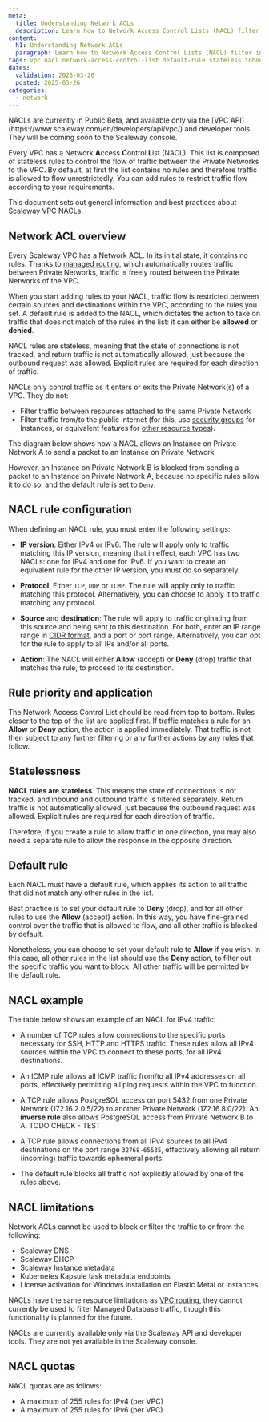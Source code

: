 ```yaml
---
meta:
  title: Understanding Network ACLs
  description: Learn how to Network Access Control Lists (NACL) filter inbound and outbound traffic bewteen the different Private Networks of your VPC. Understand concepts, best practices, and key use cases.
content:
  h1: Understanding Network ACLs
  paragraph: Learn how to Network Access Control Lists (NACL) filter inbound and outbound traffic bewteen the different Private Networks of your VPC. Understand concepts, best practices, and key use cases.
tags: vpc nacl network-access-control-list default-rule stateless inbound outbound port
dates:
  validation: 2025-03-26
  posted: 2025-03-26
categories:
  - network
---
```


<Message type="important">
NACLs are currently in Public Beta, and available only via the [VPC API](https://www.scaleway.com/en/developers/api/vpc/) and developer tools. They will be coming soon to the Scaleway console.
</Message>

Every VPC has a Network **A**ccess **C**ontrol **L**ist (NACL). This list is composed of stateless rules to control the flow of traffic between the Private Networks fo the VPC. By default, at first the list contains no rules and therefore traffic is allowed to flow unrestrictedly. You can add rules to restrict traffic flow  according to your requirements.

This document sets out general information and best practices about Scaleway VPC NACLs.

## Network ACL overview

Every Scaleway VPC has a Network ACL. In its initial state, it contains no rules. Thanks to [managed routing](/vpc/reference-content/understanding-routing/), which automatically routes traffic between Private Networks, traffic is freely routed between the Private Networks of the VPC.

When you start adding rules to your NACL, traffic flow is restricted between certain sources and destinations within the VPC, according to the rules you set. A default rule is added to the NACL, which dictates the action to take on traffic that does not match of the rules in the list: it can either be **allowed** or **denied**.

<Lightbox src="scaleway-nacl-diag-simple.webp" alt="A schema shows how the NACL sits at the intersection of two Private Networks in a Scaleway VPC" />

NACL rules are stateless, meaning that the state of connections is not tracked, and return traffic is not automatically allowed, just because the outbound request was allowed. Explicit rules are required for each direction of traffic.

NACLs only control traffic as it enters or exits the Private Network(s) of a VPC. They do not:
- Filter traffic between resources attached to the same Private Network
- Filter traffic from/to the public internet (for this, use [security groups](/instances/how-to/use-security-groups/) for Instances, or equivalent features for [other resource types](/ipam/reference-content/)).

The diagram below shows how a NACL allows an Instance on Private Network A to send a packet to an Instance on Private Network 

However, an Instance on Private Network B is blocked from sending a packet to an Instance on Private Network A, because no specific rules allow it to do so, and the default rule is set to `Deny`.

<Lightbox src="scaleway-nacl-diag-detail.webp" alt="A schema shows how the NACL sits at the intersection of two Private Networks in a Scaleway VPC. Packets attempt to travel between Private Networks, and are either allowed or denied according to NACL rules" />

## NACL rule configuration

When defining an NACL rule, you must enter the following settings:

- **IP version**: Either IPv4 or IPv6. The rule will apply only to traffic matching this IP version, meaning that in effect, each VPC has two NACLs: one for IPv4 and one for IPv6. If you want to create an equivalent rule for the other IP version, you must do so separately.

- **Protocol**: Either `TCP`, `UDP` or `ICMP`. The rule will apply only to traffic matching this protocol. Alternatively, you can choose to apply it to traffic matching any protocol.

- **Source** and **destination**: The rule will apply to traffic originating from this source and being sent to this destination. For both, enter an IP range range in [CIDR format](/vpc/concepts/#cidr-block), and a port or port range. Alternatively, you can opt for the rule to apply to all IPs and/or all ports.
    
- **Action**: The NACL will either **Allow** (accept) or **Deny** (drop) traffic that matches the rule, to proceed to its destination.

## Rule priority and application

The Network Access Control List should be read from top to bottom. Rules closer to the top of the list are applied first. If traffic matches a rule for an **Allow** or **Deny** action, the action is applied immediately. That traffic is not then subject to any further filtering or any further actions by any rules that follow. 

## Statelessness

**NACL rules are stateless**. This means the state of connections is not tracked, and inbound and outbound traffic is filtered separately. Return traffic is not automatically allowed, just because the outbound request was allowed. Explicit rules are required for each direction of traffic.

Therefore, if you create a rule to allow traffic in one direction, you may also need a separate rule to allow the response in the opposite direction. 

## Default rule

Each NACL must have a default rule, which applies its action to all traffic that did not match any other rules in the list.

Best practice is to set your default rule to **Deny** (drop), and for all other rules to use the **Allow** (accept) action. In this way, you have fine-grained control over the traffic that is allowed to flow, and all other traffic is blocked by default.

Nonetheless, you can choose to set your default rule to **Allow** if you wish. In this case, all other rules in the list should use the **Deny** action, to filter out the specific traffic you want to block. All other traffic will be permitted by the default rule.

## NACL example

The table below shows an example of an NACL for IPv4 traffic:

<Lightbox src="scaleway-nacl-example.webp" alt="A table shows a number of NACL rules" />

- A number of TCP rules allow connections to the specific ports necessary for SSH, HTTP and HTTPS traffic. These rules allow all IPv4 sources within the VPC to connect to these ports, for all IPv4 destinations. 

- An ICMP rule allows all ICMP traffic from/to all IPv4 addresses on all ports, effectively permitting all ping requests within the VPC to function.

- A TCP rule allows PostgreSQL access on port 5432 from one Private Network (172.16.2.0.5/22) to another Private Network (172.16.8.0/22). An **inverse rule** also allows PostgreSQL access from Private Network B to A. TODO CHECK - TEST

- A TCP rule allows connections from all IPv4 sources to all IPv4 destinations on the port range `32768-65535`, effectively allowing all return (incoming) traffic towards ephemeral ports.

- The default rule blocks all traffic not explicitly allowed by one of the rules above.

## NACL limitations

Network ACLs cannot be used to block or filter the traffic to or from the following:

- Scaleway DNS
- Scaleway DHCP
- Scaleway Instance metadata
- Kubernetes Kapsule task metadata endpoints
- License activation for Windows installation on Elastic Metal or Instances 

NACLs have the same resource limitations as [VPC routing](/vpc/reference-content/understanding-routing/#limitations), they cannot currently be used to filter Managed Database traffic, though this functionality is planned for the future.

NACLs are currently available only via the Scaleway API and developer tools. They are not yet available in the Scaleway console.

## NACL quotas

NACL quotas are as follows:

- A maximum of 255 rules for IPv4 (per VPC)
- A maximum of 255 rules for IPv6 (per VPC)
